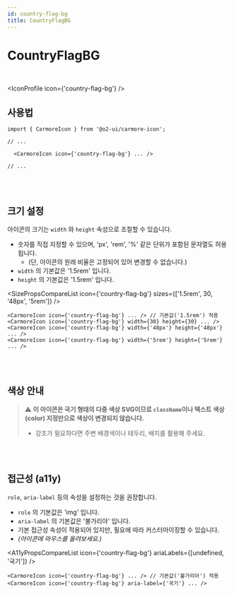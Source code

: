 ```yaml
---
id: country-flag-bg
title: CountryFlagBG
---
```




# CountryFlagBG

<br />

<IconProfile icon={'country-flag-bg'} />

## 사용법

```tsx
import { CarmoreIcon } from '@o2-ui/carmore-icon';

// ...

  <CarmoreIcon icon={'country-flag-bg'} ... />

// ...
```

<br />
<br />

## 크기 설정

아이콘의 크기는 `width` 와 `height` 속성으로 조절할 수 있습니다.

- 숫자를 직접 지정할 수 있으며, 'px', 'rem', '%' 같은 단위가 포함된 문자열도 허용됩니다.
  - (단, 아이콘의 원래 비율은 고정되어 있어 변경할 수 없습니다.)
- `width` 의 기본값은 '1.5rem' 입니다.
- `height` 의 기본값은 '1.5rem' 입니다.

<SizePropsCompareList icon={'country-flag-bg'} sizes={['1.5rem', 30, '48px', '5rem']} />

```tsx
<CarmoreIcon icon={'country-flag-bg'} ... /> // 기본값('1.5rem') 적용
<CarmoreIcon icon={'country-flag-bg'} width={30} height={30} ... />
<CarmoreIcon icon={'country-flag-bg'} width={'48px'} height={'48px'} ... />
<CarmoreIcon icon={'country-flag-bg'} width={'5rem'} height={'5rem'} ... />
```

<br />
<br />

## 색상 안내

> ⚠️ <b>이 아이콘은 국기 형태의 다중 색상 SVG이므로 `className`이나 텍스트 색상(color) 지정만으로 색상이 변경되지 않습니다. </b>
>
> - 강조가 필요하다면 주변 배경색이나 테두리, 배지를 활용해 주세요.

<br />
<br />

## 접근성 (a11y)

`role`, `aria-label` 등의 속성을 설정하는 것을 권장합니다.

- `role` 의 기본값은 'img' 입니다.
- `aria-label` 의 기본값은 '불가리아' 입니다.
- 기본 접근성 속성이 적용되어 있지만, 필요에 따라 커스터마이징할 수 있습니다.
- _(아이콘에 마우스를 올려보세요.)_

<A11yPropsCompareList icon={'country-flag-bg'} ariaLabels={[undefined, '국기']} />

```tsx
<CarmoreIcon icon={'country-flag-bg'} ... /> // 기본값('불가리아') 적용
<CarmoreIcon icon={'country-flag-bg'} aria-label={'국기'} ... />
```
